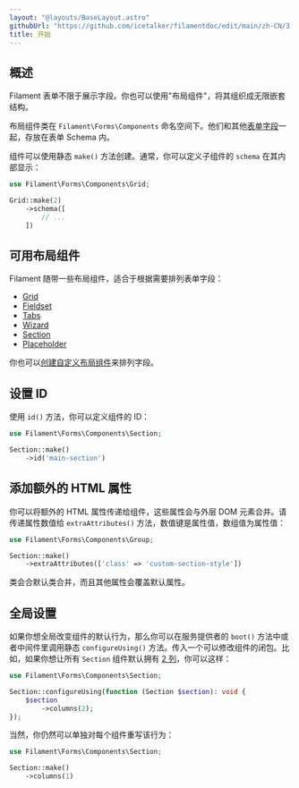 ```yaml
---
layout: "@layouts/BaseLayout.astro"
githubUrl: "https://github.com/icetalker/filamentdoc/edit/main/zh-CN/3.x/forms/layout/getting-started.mdx"
title: 开始
---
```


## 概述

Filament 表单不限于展示字段。你也可以使用"布局组件"，将其组织成无限嵌套结构。

布局组件类在 `Filament\Forms\Components` 命名空间下。他们和其他[表单字段](fields/getting-started)一起，存放在表单 Schema 内。

组件可以使用静态 `make()` 方法创建。通常，你可以定义子组件的 `schema` 在其内部显示：

```php
use Filament\Forms\Components\Grid;

Grid::make(2)
    ->schema([
        // ...
    ])
```

## 可用布局组件

Filament 随带一些布局组件，适合于根据需要排列表单字段：

- [Grid](grid)
- [Fieldset](fieldset)
- [Tabs](tabs)
- [Wizard](wizard)
- [Section](section)
- [Placeholder](placeholder)

你也可以[创建自定义布局组件](custom)来排列字段。

## 设置 ID

使用 `id()` 方法，你可以定义组件的 ID：

```php
use Filament\Forms\Components\Section;

Section::make()
    ->id('main-section')
```

## 添加额外的 HTML 属性

你可以将额外的 HTML 属性传递给组件，这些属性会与外层 DOM 元素合并。请传递属性数值给 `extraAttributes()` 方法，数值键是属性值，数组值为属性值：

```php
use Filament\Forms\Components\Group;

Section::make()
    ->extraAttributes(['class' => 'custom-section-style'])
```

类会合默认类合并，而且其他属性会覆盖默认属性。

## 全局设置

如果你想全局改变组件的默认行为，那么你可以在服务提供者的 `boot()` 方法中或者中间件里调用静态 `configureUsing()` 方法。传入一个可以修改组件的闭包。比如，如果你想让所有 `Section` 组件默认拥有 [2 列](grid)，你可以这样：

```php
use Filament\Forms\Components\Section;

Section::configureUsing(function (Section $section): void {
    $section
        ->columns(2);
});
```

当然，你仍然可以单独对每个组件重写该行为：

```php
use Filament\Forms\Components\Section;

Section::make()
    ->columns(1)
```
